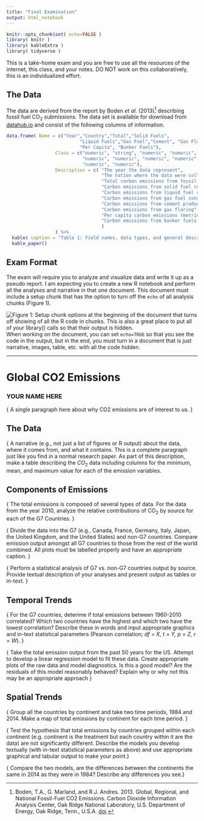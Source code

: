 ```yaml
---
title: "Final Examination"
output: html_notebook
---
```



```r
knitr::opts_chunk$set( echo=FALSE )
library( knitr )
library( kableExtra )
library( tidyverse )
```


This is a take-home exam and you are free to use all the resources of the internet, this class, and your notes.  DO NOT work on this collaboratively, this is an individualized effort.

## The Data 

The data are derived from the report by Boden *et al.* (2013)[^1] describing fossil fuel CO<sub>2</sub> submissions.  The data set is available for download from [datahub.io](https://datahub.io/core/co2-fossil-by-nation) and consist of the following columns of information.


```r
data.frame( Name = c("Year","Country","Total","Solid Fuels",
                           "Liquid Fuels","Gas Fuel","Cement", "Gas Flaring", 
                           "Per Capita", "Bunker Fuels"),
                  Class = c("numeric", "string", "numeric", "numeric", 
                            "numeric", "numeric", "numeric", "numeric", 
                            "numeric", "numeric"), 
                  Description = c( "The year the data represent",
                                   "The nation where the data were collected",
                                   "Total carbon emissions from fossil fuel consumption and cement production (million metric tons of C)",
                                   "Carbon emissions from solid fuel consumption",
                                   "Carbon emissions from liquid fuel consumption",
                                   "Carbon emissions from gas fuel consumption",
                                   "Carbon emissions from cement production",
                                   "Carbon emissions from gas flaring",
                                   "Per capita carbon emissions (metric tons of carbon; after 1949 only)",
                                   "Carbon emissions from bunker fuels (not included in total)"
                                   ) 
                  ) %>%
  kable( caption = "Table 1: Field names, data types, and general description of datum in the Boden et al. (2013) manuscript describing global CO<sub>2</sub> output from fossil fuels.") %>%
  kable_paper()


```


## Exam Format

The exam will require you to analyze and visualize data and write it up as a pseudo report.  I am expecting you to create a new R notebook and perform all the analyses and narrative in that one document.  This document must include a setup chunk that has the option to turn off the `echo` of all analysis chunks (Figure 1).

![*Figure 1: Setup chunk options at the beginning of the document that turns off showing of all the `R` code in chunks.  This is also a great place to put all of your `library()` calls so that their output is hidden.*](https://live.staticflickr.com/65535/50636987708_a7f110a54e_w_d.jpg)
When working on the document, you can set `echo=TRUE` so that you see the code in the output, but in the end, you must turn in a document that is just narrative, images, table, etc. with all the code hidden.

---

# Global CO2 Emissions
### YOUR NAME HERE


{ A single paragraph here about why CO2 emissions are of interest to us. }

## The Data 

{ A narrative (e.g., not just a list of figures or R output) about the data, where it comes from, and what it contains.  This is a complete paragraph just like you find in a normal research paper.  As part of this description, make a table describing the $CO_2$ data including columns for the minimum, mean, and maximum value for each of the emission variables.

## Components of Emissions

{ The total emissions is composed of several types of data.  For the data from the year 2010, analyze the relative contributions of CO<sub>2</sub> by source for each of the G7 Countries.  }

{ Divide the data into the G7 (e.g., Canada, France, Germany, Italy, Japan, the United Kingdom, and the United States) and non-G7 countries.  Compare emission output amongst all G7 countries to those from the rest of the world combined.  All plots must be labelled properly and have an appropriate caption. }

{ Perform a statistical analysis of G7 vs. non-G7 countries output by source.  Provide textual description of your analyses and present output as tables or in-text. }

## Temporal Trends

{ For the G7 countries, deterime if total emissions between 1960-2010 correlated?  Which two countries have the highest and which two have the lowest correlation? Describe these in words and input appropriate graphics and in-text statistical parameters (Pearson correlation; *df = X, t = Y, p = Z, r = W*). }

{ Take the total emission output from the past 50 years for the US.  Attempt to develop a linear regression model to fit these data.  Create appropriate plots of the raw data and model diagnostics.  Is this a good model?  Are the residuals of this model reasonably behaved?  Explain why or why not this may be an appropriate approach }

## Spatial Trends

{ Group all the countries by continent and take two time periods, 1984 and 2014. Make a map of total emissions by continent for each time period. }

{ Test the hypothesis that total emissions by countries grouped within each continent (e.g. continent is the treatment but each country within it are the data) are not significantly different.  Describe the models you develop textually (with in-text statistical parameters as above) and use appropriate graphical and tabular output to make your point.}  

{ Compare the two models, are the differences between the continents the same in 2014 as they were in 1984?  Describe any differences you see.}










[^1]: Boden, T.A., G. Marland, and R.J. Andres. 2013. Global, Regional, and National Fossil-Fuel CO2 Emissions. Carbon Dioxide Information Analysis Center, Oak Ridge National Laboratory, U.S. Department of Energy, Oak Ridge, Tenn., U.S.A. [doi](https://doi.org/10.3334/CDIAC/00001_V2013).
